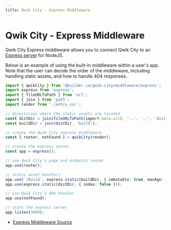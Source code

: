 ```yaml
---
title: Qwik City - Express Middleware
---
```


# Qwik City - Express Middleware

Qwik City Express middleware allows you to connect Qwik City to an [Express server](https://expressjs.com/) for NodeJS.

Below is an example of using the built-in middleware within a user's app. Note that the user can decide the order of the middleware, including handling static assets, and how to handle 404 responses.

```typescript
import { qwikCity } from '@builder.io/qwik-city/middleware/express';
import express from 'express';
import { fileURLToPath } from 'url';
import { join } from 'path';
import render from './entry.ssr';

// directories where the static assets are located
const distDir = join(fileURLToPath(import.meta.url), '..', '..', 'dist');
const buildDir = join(distDir, 'build');

// create the Qwik City express middleware
const { router, notFound } = qwikCity(render);

// create the express server
const app = express();

// use Qwik City's page and endpoint router
app.use(router);

// static asset handlers
app.use(`/build`, express.static(buildDir, { immutable: true, maxAge: '1y', index: false }));
app.use(express.static(distDir, { index: false }));

// use Qwik City's 404 handler
app.use(notFound);

// start the express server
app.listen(3000);
```

- [Express Middleware Source](https://github.com/BuilderIO/qwik/tree/main/packages/qwik-city/middleware/express/index.ts)
